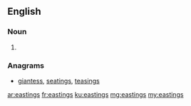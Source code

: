 ==English==

===Noun===
{{head|en}}

# {{plural of|easting}}

===Anagrams===
* [[giantess#English|giantess]], [[seatings#English|seatings]], [[teasings#English|teasings]]

[[ar:eastings]]
[[fr:eastings]]
[[ku:eastings]]
[[mg:eastings]]
[[my:eastings]]